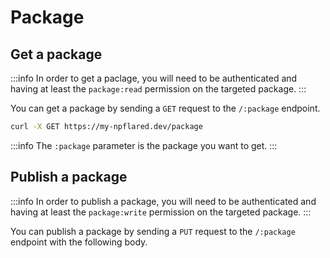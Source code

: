# Package

## Get a package

:::info
In order to get a paclage, you will need to be authenticated and having at least the `package:read` permission on the targeted package.
:::

You can get a package by sending a `GET` request to the `/:package` endpoint.

```bash
curl -X GET https://my-npflared.dev/package
```

:::info
The `:package` parameter is the package you want to get.
:::

## Publish a package 

:::info
In order to publish a package, you will need to be authenticated and having at least the `package:write` permission on the targeted package.
:::

You can publish a package by sending a `PUT` request to the `/:package` endpoint with the following body.